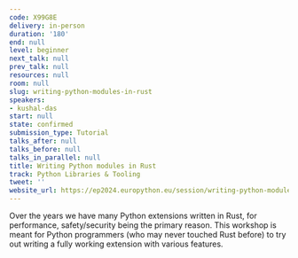 ```yaml
---
code: X99G8E
delivery: in-person
duration: '180'
end: null
level: beginner
next_talk: null
prev_talk: null
resources: null
room: null
slug: writing-python-modules-in-rust
speakers:
- kushal-das
start: null
state: confirmed
submission_type: Tutorial
talks_after: null
talks_before: null
talks_in_parallel: null
title: Writing Python modules in Rust
track: Python Libraries & Tooling
tweet: ''
website_url: https://ep2024.europython.eu/session/writing-python-modules-in-rust
---
```


Over the years we have many Python extensions written in Rust, for performance, safety/security being the primary reason. This workshop is meant for Python programmers (who may never touched Rust before) to try out writing a fully working extension with various features.
